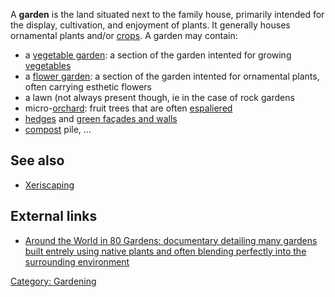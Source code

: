 A '''garden''' is the land situated next to the family house, primarily intended for the display, cultivation, and enjoyment of plants. It generally houses ornamental plants and/or [[crops]].
A garden may contain:
* a [[vegetable garden]]: a section of the garden intented for growing [[vegetable]]s
* a [[flower garden]]: a section of the garden intented for ornamental plants, often carrying esthetic flowers
* a lawn (not always present though, ie in the case of rock gardens
* micro-[[orchard]]: fruit trees that are often [[espalier]]ed
* [[hedge]]s and [[green wall|green façades and walls]]
* [[compost]] pile, ...

==See also==
* [[Xeriscaping]]

==External links==
* [http://en.wikipedia.org/wiki/Around_the_World_in_80_Gardens Around the World in 80 Gardens: documentary detailing many gardens built entrely using native plants and often blending perfectly into the surrounding environment]

[[Category: Gardening]]